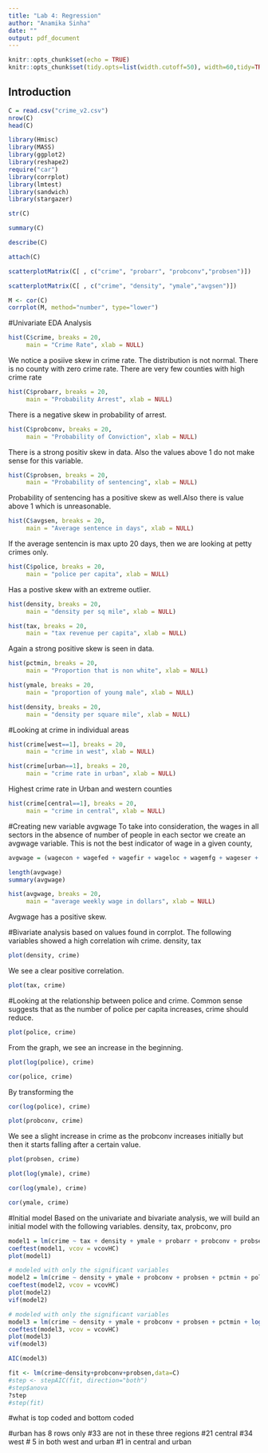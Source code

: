 ```yaml
---
title: "Lab 4: Regression"
author: "Anamika Sinha"
date: ""
output: pdf_document
--- 
```


```r
knitr::opts_chunk$set(echo = TRUE)
knitr::opts_chunk$set(tidy.opts=list(width.cutoff=50), width=60,tidy=TRUE)
```
## Introduction



```r
C = read.csv("crime_v2.csv")
nrow(C)
head(C)
```


```r
library(Hmisc)
library(MASS)
library(ggplot2)
library(reshape2)
require("car")
library(corrplot)
library(lmtest)
library(sandwich)
library(stargazer)
```

```r
str(C)
```
```r
summary(C)
```
```r
describe(C)
```
```r
attach(C)
```

```r
scatterplotMatrix(C[ , c("crime", "probarr", "probconv","probsen")])
```
```r
scatterplotMatrix(C[ , c("crime", "density", "ymale","avgsen")])
```
```r
M <- cor(C)
corrplot(M, method="number", type="lower")

```

#Univariate EDA Analysis
```r
hist(C$crime, breaks = 20, 
     main = "Crime Rate", xlab = NULL)
```
We notice a posiive skew in crime rate. The distribution is not normal. There is no county with zero crime rate. There are very few counties with high crime rate

```r
hist(C$probarr, breaks = 20, 
     main = "Probability Arrest", xlab = NULL)
```
There is a negative skew in probability of arrest.
```r
hist(C$probconv, breaks = 20, 
     main = "Probability of Conviction", xlab = NULL)
```
There is a strong positiv skew in data. Also the values above 1 do not make sense for this variable. 


```r
hist(C$probsen, breaks = 20, 
     main = "Probability of sentencing", xlab = NULL)
```
Probability of sentencing has a positive skew as well.Also there is value above 1 which is unreasonable.


```r
hist(C$avgsen, breaks = 20, 
     main = "Average sentence in days", xlab = NULL)
```
If the average sentencin is max upto 20 days, then we are looking at petty crimes only.

```r
hist(C$police, breaks = 20, 
     main = "police per capita", xlab = NULL)
```

Has a postive skew with an extreme outlier.

```r
hist(density, breaks = 20, 
     main = "density per sq mile", xlab = NULL)
```

```r
hist(tax, breaks = 20, 
     main = "tax revenue per capita", xlab = NULL)
```
Again a strong positive skew is seen in data. 


```r
hist(pctmin, breaks = 20, 
     main = "Proportion that is non white", xlab = NULL)
```

```r
hist(ymale, breaks = 20, 
     main = "proportion of young male", xlab = NULL)
```

```r
hist(density, breaks = 20, 
     main = "density per square mile", xlab = NULL)
```


#Looking at crime in individual areas

```r
hist(crime[west==1], breaks = 20, 
     main = "crime in west", xlab = NULL)
```
```r
hist(crime[urban==1], breaks = 20, 
     main = "crime rate in urban", xlab = NULL)
```

Highest crime rate in Urban and western counties
```r
hist(crime[central==1], breaks = 20, 
     main = "crime in central", xlab = NULL)
```
#Creating new variable avgwage
To take into consideration, the wages in all sectors in the absence of number of people in each sector we create an
avgwage variable. This is not the best indicator of wage in a given county, 
```r
avgwage = (wagecon + wagefed + wagefir + wageloc + wagemfg + wageser + wagesta + wagetrd + wagetuc) / 9 
```


```r
length(avgwage)
summary(avgwage)
```

```r
hist(avgwage, breaks = 20, 
     main = "average weekly wage in dollars", xlab = NULL)
```
Avgwage has a positive skew.

#Bivariate analysis based on values found in corrplot.
The following variables showed a high correlation wih crime.
density, tax

```r
plot(density, crime)
```
We see a clear positive correlation.
```r
plot(tax, crime)
```
#Looking at the relationship between police and crime. Common sense suggests that as the number of police per capita increases, crime should reduce. 
```r
plot(police, crime)
```
From the graph, we see an increase in the beginning.

```r
plot(log(police), crime)
```
```r
cor(police, crime)
```
By transforming the 
```r
cor(log(police), crime)
```

```r
plot(probconv, crime)
```
We see a slight increase in crime as the probconv increases initially but then it starts falling after a certain value.

```r
plot(probsen, crime)
```
```r
plot(log(ymale), crime)
```
```r
cor(log(ymale), crime)
```

```r
cor(ymale, crime)
```


#Initial model
Based on the univariate and bivariate analysis, we will build an initial model with the following variables.
density, tax, probconv, pro 

```r
model1 = lm(crime ~ tax + density + ymale + probarr + probconv + probsen + avgsen + pctmin + mix + avgwage + police)
coeftest(model1, vcov = vcovHC)
plot(model1)
```
```r
# modeled with only the significant variables
model2 = lm(crime ~ density + ymale + probconv + probsen + pctmin + police)
coeftest(model2, vcov = vcovHC)
plot(model2)
vif(model2)
```

```r
# modeled with only the significant variables
model3 = lm(crime ~ density + ymale + probconv + probsen + pctmin + log(police))
coeftest(model3, vcov = vcovHC)
plot(model3)
vif(model3)
```
```r
AIC(model3)
```



```r
fit <- lm(crime~density+probconv+probsen,data=C)
#step <- stepAIC(fit, direction="both")
#step$anova
?step
#step(fit)
```



#what is top coded and bottom coded




#urban has 8 rows only
#33 are not in these three regions
#21 central
#34 west
# 5 in both west and urban
#1 in central and urban 
